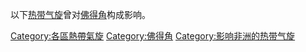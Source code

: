 以下[[热带气旋|热带气旋]]曾对[[佛得角|佛得角]]构成影响。

[[Category:各區熱帶氣旋|Category:各區熱帶氣旋]]
[[Category:佛得角|Category:佛得角]]
[[Category:影响非洲的热带气旋|Category:影响非洲的热带气旋]]